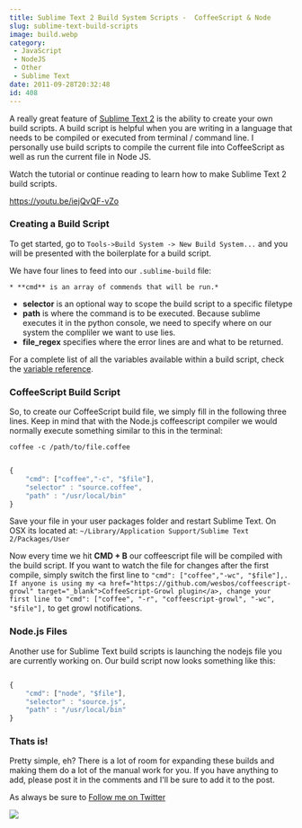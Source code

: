 ```yaml
---
title: Sublime Text 2 Build System Scripts -  CoffeeScript & Node
slug: sublime-text-build-scripts
image: build.webp
category:
 - JavaScript
 - NodeJS
 - Other
 - Sublime Text
date: 2011-09-28T20:32:48
id: 408
---
```

A really great feature of [Sublime Text 2](http://www.sublimetext.com/2) is the ability to create your own build scripts. A build script is helpful when you are writing in a language that needs to be compiled or executed from terminal / command line. I personally use build scripts to compile the current file into CoffeeScript as well as run the current file in Node JS.

Watch the tutorial or continue reading to learn how to make Sublime Text 2 build scripts.

https://youtu.be/iejQvQF-vZo

### Creating a Build Script

To get started, go to `Tools->Build System -> New Build System...` and you will be presented with the boilerplate for a build script.

We have four lines to feed into our `.sublime-build` file:

```
* **cmd** is an array of commends that will be run.*
```

*  **selector** is an optional way to scope the build script to a specific filetype
*  **path** is where the command is to be executed. Because sublime executes it in the python console, we need to specify where on our system the compliler we want to use lies.
*  **file\_regex** specifies where the error lines are and what to be returned.

For a complete list of all the variables available within a build script, check the [variable reference](http://sublimetext.info/docs/en/reference/build_systems.html).

### CoffeeScript Build Script

So, to create our CoffeeScript build file, we simply fill in the following three lines. Keep in mind that with the Node.js coffeescript compiler we would normally execute something similar to this in the terminal:

`coffee -c /path/to/file.coffee`

```js

{
    "cmd": ["coffee","-c", "$file"],
    "selector" : "source.coffee",
    "path" : "/usr/local/bin"
}
```

Save your file in your user packages folder and restart Sublime Text. On OSX its located at: `~/Library/Application Support/Sublime Text 2/Packages/User`

Now every time we hit **CMD + B** our coffeescript file will be compiled with the build script. If you want to watch the file for changes after the first compile, simply switch the first line to `"cmd": ["coffee","-wc", "$file"],. If anyone is using my <a href="https://github.com/wesbos/coffeescript-growl" target="_blank">CoffeeScript-Growl plugin</a>, change your first line to "cmd": ["coffee", "-r", "coffeescript-growl", "-wc", "$file"],` to get growl notifications.

### Node.js Files

Another use for Sublime Text build scripts is launching the nodejs file you are currently working on. Our build script now looks something like this:

```js

{
    "cmd": ["node", "$file"],
    "selector" : "source.js",
    "path" : "/usr/local/bin"
}
```

### Thats is!

Pretty simple, eh? There is a lot of room for expanding these builds and making them do a lot of the manual work for you. If you have anything to add, please post it in the comments and I'll be sure to add it to the post.

As always be sure to [Follow me on Twitter](http://www.twitter.com)

[![](facebook-share2.webp)](https://sublimetextbook.com/?utm_source=buildsystems&utm_medium=banner&utm_campaign=product)